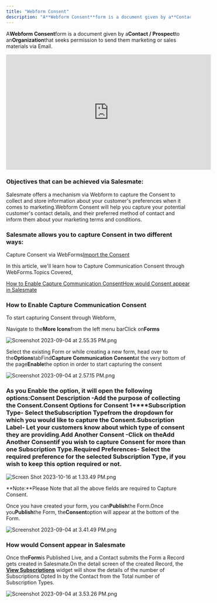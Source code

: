 ```yaml
---
title: "Webform Consent"
description: "A**Webform Consent**form is a document given by a**Contact / Prospect**to an**Organization**that seeks permission to send them marketing or sales mate..."
---
```


A**Webform Consent**form is a document given by a**Contact / Prospect**to an**Organization**that seeks permission to send them marketing or sales materials via Email.

<iframe
  width="560"
  height="315"
  src="https://www.youtube.com/embed/aeJZpLkOZ1E?list=PLyYol_VsdQ5kq3RxvfA2NaXeI_5bAaF1x"
  title="YouTube video"
  frameborder="0"
  allow="accelerometer; autoplay; clipboard-write; encrypted-media; gyroscope; picture-in-picture; web-share"
  allowfullscreen
></iframe>

### Objectives that can be achieved via Salesmate:

Salesmate offers a mechanism via Webform to capture the Consent to collect and store information about your customer's preferences when it comes to marketing.Webform Consent will help you capture your potential customer's contact details, and their preferred method of contact and inform them about your marketing terms and conditions.

### Salesmate allows you to capture Consent in two different ways:

Capture Consent via WebForms[Import the Consent](https://support.salesmate.io/hc/en-us/articles/21957456100377-How-to-Import-Communication-Consents)

In this article, we'll learn how to Capture Communication Consent through WebForms.Topics Covered,

[How to Enable Capture Communication Consent](https://support.salesmate.io/hc/en-us/articles/22581076142489-Webform-Consent#h_01H9FTE2NW8ERKSJES26RZVK9S)[How would Consent appear in Salesmate](https://support.salesmate.io/hc/en-us/articles/22581076142489-Webform-Consent#h_01H9FW867RB3GX8M8BA6ZTBMDV)

### How to Enable Capture Communication Consent

To start capturing Consent through Webform,

Navigate to the**More Icons**from the left menu barClick on**Forms**

![Screenshot 2023-09-04 at 2.55.35 PM.png](./images/Screenshot-2023-09-04-at-2.55.35-PM.png)

Select the existing Form or while creating a new form, head over to the**Options**tabFind**Capture Communication Consent**at the very bottom of the page**Enable**the option in order to start capturing the consent

![Screenshot 2023-09-04 at 2.57.15 PM.png](./images/Screenshot-2023-09-04-at-2.57.15-PM.png)

### As you Enable the option, it will open the following options:**Consent Description -**Add the purpose of collecting the Consent.**Consent Options for Consent 1****Subscription Type**- Select the**Subscription Type**from the dropdown for which you would like to capture the Consent.**Subscription Label**- Let your customers know about which type of consent they are providing.**Add Another Consent -**Click on the**Add Another Consent**if you wish to capture Consent for more than one Subscription Type.**Required Preferences**- Select the required preference for the selected Subscription Type, if you wish to keep this option required or not.

![Screen Shot 2023-10-16 at 1.33.49 PM.png](./images/Screen-Shot-2023-10-16-at-1.33.49-PM.png)

**Note:**Please Note that all the above fields are required to Capture Consent.

Once you have created your form, you can**Publish**the Form.Once you**Publish**the Form, the**Consent**option will appear at the bottom of the Form.

![Screenshot 2023-09-04 at 3.41.49 PM.png](./images/Screenshot-2023-09-04-at-3.41.49-PM.png)

### How would Consent appear in Salesmate

Once the**Form**is Published Live, and a Contact submits the Form a Record gets created in Salesmate.On the detail screen of the created Record, the [**View Subscriptions**](https://support.salesmate.io/hc/en-us/articles/19652302742041-View-Email-Subscriptions) widget will show the details of the number of Subscriptions Opted In by the Contact from the Total number of Subscription Types.

![Screenshot 2023-09-04 at 3.53.26 PM.png](./images/Screenshot-2023-09-04-at-3.53.26-PM.png)
